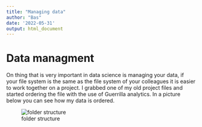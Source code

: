 ```yaml
---
title: "Managing data"
author: "Bas"
date: '2022-05-31'
output: html_document
---
```

# Data managment

On thing that is very important in data science is managing your data, if your file system is the same as the file system of your colleagues it is easier to work together on a project. I grabbed one of my old project files and started ordering the file with the use of Guerrilla analytics. In a picture below you can see how my data is ordered. 


![folder structure](../pictures/folder_tree.png)